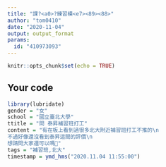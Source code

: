 ---
title: "課?<a0>?練習模<e7><89><88>"
author: "tom0410"
date: "2020-11-04"
output: output_format
params:
  id: "410973093"
---

```{r setup, include=FALSE}
knitr::opts_chunk$set(echo = TRUE)
```

## Your code

```{r}
library(lubridate)
gender = "女"
school = "國立臺北大學"
ttitle = "問 泰昇補習班打工"
content = "有在板上看到過很多北大附近補習班打工不推的\n
不過好像還沒看到泰昇這間的評價\n
想請問大家還可以嗎🙏"
tags = "補習班,北大"
timestamp = ymd_hms("2020.11.04 11:55:00")

```

